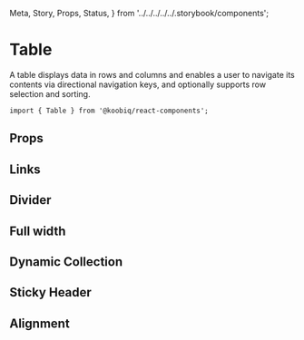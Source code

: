   Meta,
  Story,
  Props,
  Status,
} from '../../../../../.storybook/components';


<Meta of={Stories} />

# Table

<Status variant="experimental" />

A table displays data in rows and columns and enables a user to navigate its contents via directional navigation keys,
and optionally supports row selection and sorting.

```tsx
import { Table } from '@koobiq/react-components';
```

<Story of={Stories.Base} />

## Props

<Props />

## Links

<Story of={Stories.Links} />

## Divider

<Story of={Stories.Divider} />

## Full width

<Story of={Stories.FullWidth} />

## Dynamic Collection

<Story of={Stories.DynamicCollection} />

## Sticky Header

<Story of={Stories.StickyHeader} />

## Alignment

<Story of={Stories.Alignment} />
